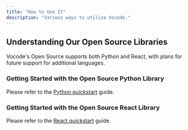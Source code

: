 ```yaml
---
title: "How to Use It"
description: "Various ways to utilize Vocode."
---
```


## Understanding Our Open Source Libraries

Vocode's Open Source supports both Python and React, with plans for future support for
additional languages.

### Getting Started with the Open Source Python Library

Please refer to the [Python quickstart](/open-source/python-quickstart) guide.

### Getting Started with the Open Source React Library

Please refer to the [React quickstart](/open-source/react-quickstart) guide.
